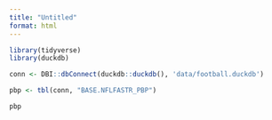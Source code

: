 ```yaml
---
title: "Untitled"
format: html
---
```



```r
library(tidyverse)
library(duckdb)
```


```r
conn <- DBI::dbConnect(duckdb::duckdb(), 'data/football.duckdb')

pbp <- tbl(conn, "BASE.NFLFASTR_PBP")

pbp
```

